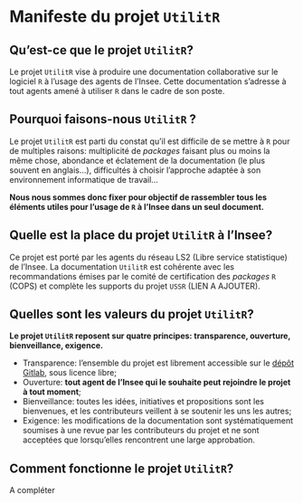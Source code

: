 # Manifeste du projet `UtilitR`

## Qu'est-ce que le projet `UtilitR`?

Le projet `UtilitR` vise à produire une documentation collaborative sur le logiciel `R` à l'usage des agents de l'Insee. Cette documentation s'adresse à tout agents amené à utiliser `R` dans le cadre de son poste.

## Pourquoi faisons-nous `UtilitR` ?

Le projet `UtilitR` est parti du constat qu'il est difficile de se mettre à `R` pour de multiples raisons: multiplicité de _packages_ faisant plus ou moins la même chose, abondance et éclatement de la documentation (le plus souvent en anglais...), difficultés à choisir l'approche adaptée à son environnement informatique de travail...

**Nous nous sommes donc fixer pour objectif de rassembler tous les éléments utiles pour l'usage de `R` à l'Insee dans un seul document.**

## Quelle est la place du projet `UtilitR` à l'Insee?

Ce projet est porté par les agents du réseau LS2 (Libre service statistique) de l'Insee. La documentation `UtilitR` est cohérente avec les recommandations émises par le comité de certification des _packages_ `R` (COPS) et complète les supports du projet `USSR` (LIEN A AJOUTER).

## Quelles sont les valeurs du projet `UtilitR`?

**Le projet `UtilitR` reposent sur quatre principes: transparence, ouverture, bienveillance, exigence.**

- Transparence: l'ensemble du projet est librement accessible sur le [dépôt Gitlab](https://gitlab.com/linogaliana/documentationR), sous licence libre;
- Ouverture: **tout agent de l'Insee qui le souhaite peut rejoindre le projet à tout moment**;
- Bienveillance: toutes les idées, initiatives et propositions sont les bienvenues, et les contributeurs veillent à se soutenir les uns les autres;
- Exigence: les modifications de la documentation sont systématiquement soumises à une revue par les contributeurs du projet et ne sont acceptées que lorsqu'elles rencontrent une large approbation.

## Comment fonctionne le projet `UtilitR`?

A compléter
